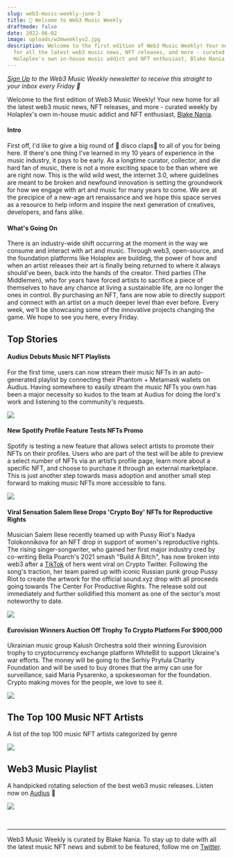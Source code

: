```yaml
---
slug: web3-music-weekly-june-3
title: 👋 Welcome to Web3 Music Weekly
draftmode: false
date: 2022-06-02
image: uploads/w3mweeklyv2.jpg
description: Welcome to the first edition of Web3 Music Weekly! Your new home
  for all the latest web3 music news, NFT releases, and more - curated weekly by
  Holaplex's own in-house music addict and NFT enthusiast, Blake Nania..
---
```

*[Sign Up](https://holaplex2.activehosted.com/f/5) to the Web3 Music Weekly newsletter to receive this straight to your inbox every Friday 📧* 

Welcome to the first edition of Web3 Music Weekly! Your new home for all the latest web3 music news, NFT releases, and more - curated weekly by Holaplex's own in-house music addict and NFT enthusiast, [Blake Nania](twitter.com/wetheblake).

#### Intro

First off, I'd like to give a big round of 👏 disco claps👏  to all of you for being here. If there's one thing I've learned in my 10 years of experience in the music industry, it pays to be early. As a longtime curator, collector, and die hard fan of music, there is not a more exciting space to be than where we are right now. This is the wild wild west, the internet 3.0, where guidelines are meant to be broken and newfound innovation is setting the groundwork for how we engage with art and music for many years to come. We are at the precipice of a new-age art renaissance and we hope this space serves as a resource to help inform and inspire the next generation of creatives, developers, and fans alike.

#### What's Going On

There is an industry-wide shift occurring at the moment in the way we consume and interact with art and music. Through web3, open-source, and the foundation platforms like Holaplex are building, the power of how and when an artist releases their art is finally being returned to where it always should've been, back into the hands of the creator. Third parties (The Middlemen), who for years have forced artists to sacrifice a piece of themselves to have any chance at living a sustainable life, are no longer the ones in control. By purchasing an NFT, fans are now able to directly support and connect with an artist on a much deeper level than ever before. Every week, we'll be showcasing some of the innovative projects changing the game. We hope to see you here, every Friday.

## **Top Stories**

#### **Audius Debuts Music NFT Playlists**

For the first time, users can now stream their music NFTs in an auto-generated playlist by connecting their Phantom + Metamask wallets on Audius. Having somewhere to easily stream the music NFTs you own has been a major necessity so kudos to the team at Audius for doing the lord's work and listening to the community's requests. 

![](uploads/image-5-.png)

#### New Spotify Profile Feature Tests NFTs Promo

Spotify is testing a new feature that allows select artists to promote their NFTs on their profiles. Users who are part of the test will be able to preview a select number of NFTs via an artist’s profile page, learn more about a specific NFT, and choose to purchase it through an external marketplace. This is just another step towards mass adoption and another small step forward to making music NFTs more accessible to fans.

![](uploads/gettyimages-1158411062.png)

#### Viral Sensation Salem Ilese Drops 'Crypto Boy' NFTs for Reproductive Rights

Musician Salem Ilese recently teamed up with Pussy Riot's Nadya Tolokonnikova for an NFT drop in support of women's reproductive rights. The rising singer-songwriter, who gained her first major industry cred by co-writing Bella Poarch's 2021 smash "Build A Bitch", has now broken into web3 after a [TikTok](https://twitter.com/spencernoon/status/1525113785605922817?s=20&t=05j4vBmXZBcvW8ZaY118hA) of hers went viral on Crypto Twitter. Following the song's traction, her team paired up with iconic Russian punk group Pussy Riot to create the artwork for the official sound.xyz drop with all proceeds going towards The Center For Productive Rights. The release sold out immediately and further solidified this moment as one of the sector's most noteworthy to date.  

![](uploads/509940-crypto-boy.jpg)

#### Eurovision Winners Auction Off Trophy To Crypto Platform For $900,000

Ukrainian music group Kalush Orchestra sold their winning Eurovision trophy to cryptocurrency exchange platform WhiteBit to support Ukraine's war efforts. The money will be going to the Serhiy Prytula Charity Foundation and will be used to buy drones that the army can use for surveillance, said Maria Pysarenko, a spokeswoman for the foundation. Crypto making moves for the people, we love to see it.

![](uploads/merlin_206977350_9d623608-a362-4021-ac21-9df652964e17-jumbo.png)

## The Top 100 Music NFT Artists

A list of the top 100 music NFT artists categorized by genre

![](uploads/ftunzaquaaeduor.jpg)

## Web3 Music Playlist

A handpicked rotating selection of the best web3 music releases. Listen now on [Audius](https://audius.co/) 🤘

![](uploads/w3mmonthly-audius-wide.jpg)

<br /><hr />

Web3 Music Weekly is curated by Blake Nania. To stay up to date with all the latest music NFT news and submit to be featured, follow me on [Twitter](twitter.com/wetheblake).